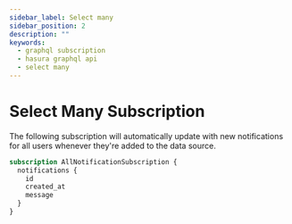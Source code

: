 ```yaml
---
sidebar_label: Select many
sidebar_position: 2
description: ""
keywords:
  - graphql subscription
  - hasura graphql api
  - select many
---
```


# Select Many Subscription

The following subscription will automatically update with new notifications for all users whenever they're added to the
data source.

```graphql
subscription AllNotificationSubscription {
  notifications {
    id
    created_at
    message
  }
}
```
